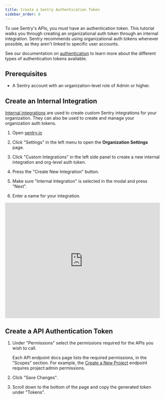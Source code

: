 ```yaml
---
title: Create a Sentry Authentication Token
sidebar_order: 8
---
```


To use Sentry's APIs, you must have an authentication token. This tutorial walks you through creating an organizational auth token through an internal integration. Sentry recommends using organizational auth tokens whenever possible, as they aren't linked to specific user accounts.

See our documentation on [authentication](/api/auth/) to learn more about the different types of authentication tokens available.

## Prerequisites

- A Sentry account with an organization-level role of Admin or higher. <!-- TODO SHANA confirm -->

## Create an Internal Integration

[Internal integrations](/product/integrations/integration-platform/internal-integration/) are used to create custom Sentry integrations for your organization. They can also be used to create and manage your organization auth tokens.

1. Open [sentry.io](https://sentry.io/)

1. Click "Settings" in the left menu to open the **Organization Settings** page.

1. Click "Custom Integrations" in the left side panel to create a new internal integration and org-level auth token.

1. Press the "Create New Integration" button.

1. Make sure "Internal Integration" is selected in the modal and press "Next".

1. Enter a name for your integration.

<div style="position: relative; padding-bottom: calc(66.66666666666666% + 41px); height: 0; width: 100%">
  <iframe
    src="https://demo.arcade.software/tn7T3kQtjpIZEAfAe6ep?embed"
    frameborder="0"
    loading="lazy"
    webkitallowfullscreen
    mozallowfullscreen
    allowfullscreen
    style="position: absolute; top: 0; left: 0; width: 100%; height: 100%;color-scheme: light;"
    title="Create internal integration"
  ></iframe>
</div>

## Create a API Authentication Token

1. Under "Permissions" select the permissions required for the APIs you wish to call.

   Each API endpoint docs page lists the required permissions, in the "Scopes" section. For example, the [Create a New Project](/api/projects/create-new-project/git) endpoint requires project:admin permissions.

1. Click "Save Changes".

1. Scroll down to the bottom of the page and copy the generated token under "Tokens".
